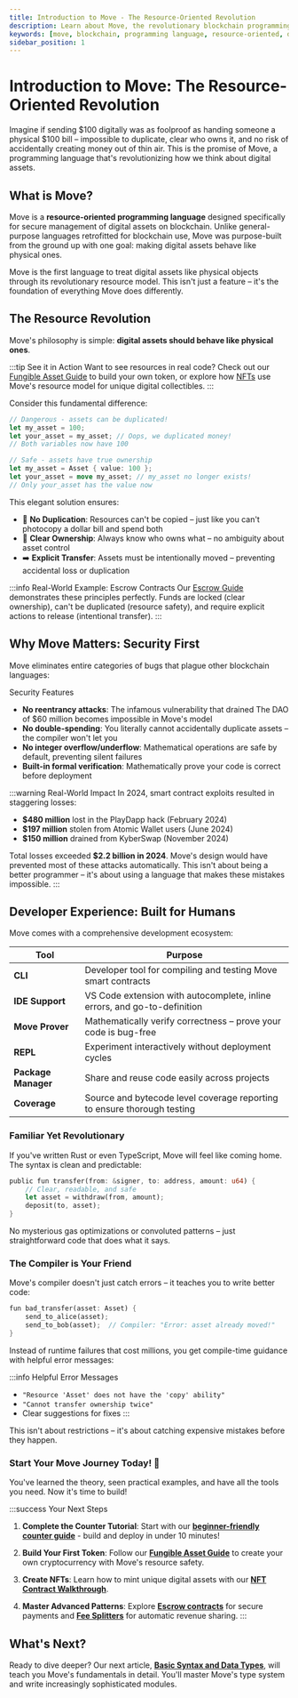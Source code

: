 ```yaml
---
title: Introduction to Move - The Resource-Oriented Revolution
description: Learn about Move, the revolutionary blockchain programming language that treats digital assets like physical objects. Discover why Move's resource-oriented approach eliminates entire classes of vulnerabilities.
keywords: [move, blockchain, programming language, resource-oriented, digital assets, smart contracts, security]
sidebar_position: 1
---
```


# Introduction to Move: The Resource-Oriented Revolution

Imagine if sending $100 digitally was as foolproof as handing someone a physical $100 bill – impossible to duplicate, clear who owns it, and no risk of accidentally creating money out of thin air. This is the promise of Move, a programming language that's revolutionizing how we think about digital assets.

## What is Move?

Move is a **resource-oriented programming language** designed specifically for secure management of digital assets on blockchain. Unlike general-purpose languages retrofitted for blockchain use, Move was purpose-built from the ground up with one goal: making digital assets behave like physical ones.

Move is the first language to treat digital assets like physical objects through its revolutionary resource model. This isn't just a feature – it's the foundation of everything Move does differently.

## The Resource Revolution

Move's philosophy is simple: **digital assets should behave like physical ones**.

:::tip See it in Action
Want to see resources in real code? Check out our [Fungible Asset Guide](/guides/first-fa) to build your own token, or explore how [NFTs](/guides/first-nft) use Move's resource model for unique digital collectibles.
:::

Consider this fundamental difference:


<Tabs>
<TabItem value="traditional" label="Traditional Approach ⚠️">

```javascript
// Dangerous - assets can be duplicated!
let my_asset = 100;
let your_asset = my_asset; // Oops, we duplicated money!
// Both variables now have 100
```

</TabItem>
<TabItem value="move" label="Move Approach ✅">

```rust
// Safe - assets have true ownership
let my_asset = Asset { value: 100 };
let your_asset = move my_asset; // my_asset no longer exists!
// Only your_asset has the value now
```

</TabItem>
</Tabs>

This elegant solution ensures:

- 🚫 **No Duplication**: Resources can't be copied – just like you can't photocopy a dollar bill and spend both
- 👤 **Clear Ownership**: Always know who owns what – no ambiguity about asset control  
- ➡️ **Explicit Transfer**: Assets must be intentionally moved – preventing accidental loss or duplication

:::info Real-World Example: Escrow Contracts
Our [Escrow Guide](/guides/escrow) demonstrates these principles perfectly. Funds are locked (clear ownership), can't be duplicated (resource safety), and require explicit actions to release (intentional transfer).
:::

## Why Move Matters: Security First

Move eliminates entire categories of bugs that plague other blockchain languages:

Security Features
- **No reentrancy attacks**: The infamous vulnerability that drained The DAO of $60 million becomes impossible in Move's model
- **No double-spending**: You literally cannot accidentally duplicate assets – the compiler won't let you
- **No integer overflow/underflow**: Mathematical operations are safe by default, preventing silent failures
- **Built-in formal verification**: Mathematically prove your code is correct before deployment

:::warning Real-World Impact
In 2024, smart contract exploits resulted in staggering losses:
- **$480 million** lost in the PlayDapp hack (February 2024)
- **$197 million** stolen from Atomic Wallet users (June 2024)
- **$150 million** drained from KyberSwap (November 2024)

Total losses exceeded **$2.2 billion in 2024**. Move's design would have prevented most of these attacks automatically. This isn't about being a better programmer – it's about using a language that makes these mistakes impossible.
:::

## Developer Experience: Built for Humans

Move comes with a comprehensive development ecosystem:

| Tool | Purpose |
|------|---------|
| **CLI**| Developer tool for compiling and testing Move smart contracts
| **IDE Support** | VS Code extension with autocomplete, inline errors, and go-to-definition |
| **Move Prover** | Mathematically verify correctness – prove your code is bug-free |
| **REPL** | Experiment interactively without deployment cycles |
| **Package Manager** | Share and reuse code easily across projects |
| **Coverage** | Source and bytecode level coverage reporting to ensure thorough testing |

### Familiar Yet Revolutionary

If you've written Rust or even TypeScript, Move will feel like coming home. The syntax is clean and predictable:

```rust
public fun transfer(from: &signer, to: address, amount: u64) {
    // Clear, readable, and safe
    let asset = withdraw(from, amount);
    deposit(to, asset);
}
```

No mysterious gas optimizations or convoluted patterns – just straightforward code that does what it says.

### The Compiler is Your Friend

Move's compiler doesn't just catch errors – it teaches you to write better code:

```rust
fun bad_transfer(asset: Asset) {
    send_to_alice(asset);
    send_to_bob(asset);  // Compiler: "Error: asset already moved!"
}
```

Instead of runtime failures that cost millions, you get compile-time guidance with helpful error messages:

:::info Helpful Error Messages
- `"Resource 'Asset' does not have the 'copy' ability"`
- `"Cannot transfer ownership twice"`
- Clear suggestions for fixes
:::

This isn't about restrictions – it's about catching expensive mistakes before they happen.

### Start Your Move Journey Today! 🚀

You've learned the theory, seen practical examples, and have all the tools you need. Now it's time to build!

:::success Your Next Steps
1. **Complete the Counter Tutorial**: Start with our **[beginner-friendly counter guide](/getting-started/counter)** - build and deploy in under 10 minutes!

2. **Build Your First Token**: Follow our **[Fungible Asset Guide](/guides/first-fa)** to create your own cryptocurrency with Move's resource safety.

3. **Create NFTs**: Learn how to mint unique digital assets with our **[NFT Contract Walkthrough](/guides/first-nft)**.

4. **Master Advanced Patterns**: Explore **[Escrow contracts](/guides/escrow)** for secure payments and **[Fee Splitters](/guides/fee-splitter)** for automatic revenue sharing.
:::

## What's Next?

Ready to dive deeper? Our next article, **[Basic Syntax and Data Types](/move/basics)**, will teach you Move's fundamentals in detail. You'll master Move's type system and write increasingly sophisticated modules.

<!-- ### Modular by Design

Move's module system provides unparalleled code organization and security through explicit boundaries and access control. Let's explore how accessibility works step by step:

**Private Functions (Default)**
```rust
fun validate_item(item: &Asset): bool {
    // Internal validation logic
}
```
Private functions are the default in Move. They can only be called within the same module, perfect for internal helper functions and implementation details.

**Public Functions**
```rust
public fun list_item(seller: &signer, item: Asset, price: u64) {
    // Anyone can call this function
}
```
Public functions form your module's API. Any other module or transaction can call these functions, making them your primary interface to the outside world.

**Friend Functions**
```rust
// First, declare which modules are friends
friend marketplace::auction;
friend marketplace::escrow;

// Then create functions only friends can access
public(friend) fun internal_transfer(item: Asset, to: address) {
    // Sensitive operations only auction and escrow modules can perform
}
```
Friend functions provide a middle ground – more accessible than private, more restricted than public. Perfect for trusted inter-module operations.

**Entry Functions**
```rust
public entry fun create_listing(account: &signer) {
    // Can be called directly by transactions
}
```
Entry functions are special public functions that can be invoked directly by transactions. They're your module's front door for user interactions.

#### Key Benefits of Move's Module System:

**1. Explicit Dependencies**: Every module clearly declares what it uses
```rust
use std::vector;
use aptos_framework::coin;
use marketplace::utils::{calculate_fee, verify_signature};
```

**2. Namespace Isolation**: No global namespace pollution
```rust
// Each module has its own namespace
marketplace::trading::list_item()
marketplace::auction::place_bid()
```

### Testing is First-Class

Move treats testing as a core language feature with a sophisticated testing framework built directly into the language. Unlike other blockchain languages where testing is often an afterthought, Move provides comprehensive testing capabilities that mirror production code.

**How Testing Works in Move:**

The Move testing framework operates at compile time, creating an isolated environment for each test. When you run tests, Move:
1. Compiles your test modules alongside your production code
2. Creates fresh blockchain state for each test
3. Executes tests in isolation with deterministic results
4. Provides detailed output about successes, failures, and gas usage

**Basic Test Structure**
```rust
#[test]
fun test_successful_listing() {
    // Tests are just functions with the #[test] attribute
    let seller = @0x123;
    let item = create_test_item(100);
    
    // Your test logic here
    assert!(item.value == 100, 0);
}
```

**Testing Account Creation**
Move provides special functions for creating test accounts with signing capabilities:
```rust
#[test]
fun test_with_signers() {
    // Create test addresses
    let alice = @0x123;
    let bob = @0x456;
    
    // Create signers for those addresses
    let alice_signer = create_signer_for_test(alice);
    let bob_signer = create_signer_for_test(bob);
    
    // Now you can call functions requiring &signer
    initialize_account(&alice_signer);
    initialize_account(&bob_signer);
}
```

**Testing Expected Failures**
One of Move's most powerful testing features is the ability to test that functions fail correctly:
```rust
#[test]
#[expected_failure(abort_code = E_INSUFFICIENT_FUNDS)]
fun test_transfer_insufficient_funds() {
    let account = create_test_account(50);
    // This should fail with E_INSUFFICIENT_FUNDS
    withdraw(&account, 100);
}

#[test]
#[expected_failure(arithmetic_error, location = Self)]
fun test_overflow_protection() {
    let max: u64 = 18446744073709551615;
    let result = max + 1; // Should fail with arithmetic error
}
```

**Test-Only Code**
Move allows you to write helper functions that only exist during testing:
```rust
#[test_only]
fun create_test_item(value: u64): Asset {
    Asset { value }
}

#[test_only]
fun setup_test_marketplace(): MarketplaceConfig {
    MarketplaceConfig {
        fee_percentage: 5,
        min_price: 100,
    }
}
```

#### Advanced Platform Features:

**Upgradability: Safe Evolution of Smart Contracts**

Move's approach to upgradability is revolutionary – it provides controlled, safe upgrade mechanisms that prevent breaking changes while allowing innovation.

**How Upgradability Works:**
Move modules can be deployed with upgrade policies that define how and when they can be modified:

```rust
// Immutable module - can never be changed
module 0x1::critical_infrastructure {
    // This code is set in stone once deployed
}

// Upgradeable module with compatibility checks
module 0x1::defi_protocol {
    // Can be upgraded following strict rules
    
    // Version management
    struct Version has key {
        major: u64,
        minor: u64,
        patch: u64,
    }
    
    // Upgrade-safe pattern: Add new fields, never remove
    struct ConfigV1 has key {
        fee: u64,
    }
    
    struct ConfigV2 has key {
        fee: u64,
        new_feature: bool, // Safe to add
    }
}
```
**Cross-Module Interactions: Composable Design Patterns**

Move enables sophisticated inter-module communication through carefully designed patterns that maintain security while enabling composability.

**1. Interface Pattern**
```rust
// Define a common interface
module 0x1::token_interface {
    struct TokenInfo has copy, drop {
        total_supply: u64,
        decimals: u8,
    }
    
    public fun get_token_info<TokenType>(): TokenInfo {
        // Implementation depends on TokenType
    }
}

// Modules can implement the interface
module 0x1::my_token {
    use 0x1::token_interface;
    
    struct MyToken has key {}
    
    public fun info(): TokenInfo {
        token_interface::TokenInfo {
            total_supply: 1000000,
            decimals: 6,
        }
    }
}
```

**2. Witness Pattern**
```rust
// Module A creates a witness
module 0x1::module_a {
    struct Witness has drop {}
    
    public fun create_witness(): Witness {
        Witness {}
    }
}

// Module B requires the witness
module 0x1::module_b {
    use 0x1::module_a::Witness;
    
    public fun privileged_action(_witness: Witness) {
        // Only module_a can enable this action
    }
}
```

**3. Capability Pattern**
```rust
module 0x1::capability_example {
    struct AdminCap has key, store {
        permissions: vector<String>,
    }
    
    public fun perform_admin_action(cap: &AdminCap, action: String) {
        assert!(vector::contains(&cap.permissions, &action), E_UNAUTHORIZED);
        // Perform the action
    }
    
    public fun delegate_capability(cap: &AdminCap, recipient: address): AdminCap {
        // Create a subset of permissions
        AdminCap {
            permissions: filter_permissions(&cap.permissions),
        }
    }
}
```

**Sponsored Transactions: Enabling Mass Adoption**

Sponsored transactions solve one of blockchain's biggest UX problems – requiring users to hold native tokens for gas fees. Move enables elegant patterns for gas abstraction.

**How Sponsorship Works:**
```rust
module 0x1::gas_station {
    struct GasCredit has key {
        amount: u64,
        sponsor: address,
    }
    
    // Sponsor deposits funds for users
    public fun sponsor_user(sponsor: &signer, user: address, amount: u64) {
        let sponsor_addr = signer::address_of(sponsor);
        if (!exists<GasCredit>(user)) {
            move_to(sponsor, GasCredit { amount, sponsor: sponsor_addr });
        } else {
            let credit = borrow_global_mut<GasCredit>(user);
            credit.amount = credit.amount + amount;
        }
    }
    
    // User operations consume sponsored gas
    public fun sponsored_transfer(user: &signer, recipient: address, amount: u64) {
        let user_addr = signer::address_of(user);
        let credit = borrow_global_mut<GasCredit>(user_addr);
        
        // Deduct gas cost from sponsor credit
        let gas_cost = estimate_gas_cost();
        assert!(credit.amount >= gas_cost, E_INSUFFICIENT_CREDIT);
        credit.amount = credit.amount - gas_cost;
        
        // Perform the actual transfer
        perform_transfer(user, recipient, amount);
    }
}
```

**On-chain Randomness: Verifiable and Secure**

Move provides secure on-chain randomness that's crucial for gaming, lotteries, and fair distribution mechanisms. Unlike naive approaches, Move's randomness is verifiable and manipulation-resistant.

**How Move Ensures Secure Randomness:**

Move's randomness module uses a commit-reveal scheme combined with multiple sources of entropy:

```rust
module 0x1::randomness {
    struct RandomnessConfig has key {
        seed: vector<u8>,
        nonce: u64,
        epoch: u64,
    }
    
    // Generate random u64 in range [min, max)
    public fun u64_range(min: u64, max: u64): u64 {
        let config = borrow_global_mut<RandomnessConfig>(@0x1);
        
        // Combine multiple entropy sources
        let seed = combine_entropy(
            config.seed,
            config.nonce,
            timestamp::now_microseconds(),
            get_block_info()
        );
        
        // Update nonce for next use
        config.nonce = config.nonce + 1;
        
        // Generate random value
        let random_bytes = hash::sha3_256(seed);
        let random_u64 = bytes_to_u64(random_bytes);
        
        // Scale to desired range
        min + (random_u64 % (max - min))
    }
}
```

**Common Use Cases:**

1. **Gaming - Dice Rolls and Card Draws**
   ```rust
   public fun roll_dice(): u8 {
       // Roll a standard 6-sided die
       (randomness::u64_range(1, 7) as u8)
   }
   
   public fun draw_card(deck: &mut vector<Card>): Card {
       let deck_size = vector::length(deck);
       let random_index = randomness::u64_range(0, deck_size);
       vector::swap_remove(deck, random_index)
   }
   ```

2. **NFT Minting - Trait Generation**
   ```rust
   public fun generate_nft_traits(): NFTTraits {
       NFTTraits {
           rarity: calculate_rarity(randomness::u64_range(0, 10000)),
           strength: randomness::u64_range(1, 101),
           element: get_random_element(),
           special_ability: randomness::u64_range(0, 100) < 5, // 5% chance
       }
   }
   
   fun get_random_element(): String {
       let elements = vector[b"Fire", b"Water", b"Earth", b"Air"];
       let index = randomness::u64_range(0, 4);
       string::utf8(*vector::borrow(&elements, index))
   }
   ```

3. **Lottery Systems**
   ```rust
   public fun draw_lottery_winner(participants: vector<address>): address {
       let num_participants = vector::length(&participants);
       assert!(num_participants > 0, E_NO_PARTICIPANTS);
       
       let winner_index = randomness::u64_range(0, num_participants);
       *vector::borrow(&participants, winner_index)
   }
   
   public fun generate_lottery_numbers(): vector<u8> {
       let numbers = vector::empty<u8>();
       let i = 0;
       
       while (i < 6) {
           let num = (randomness::u64_range(1, 50) as u8);
           if (!vector::contains(&numbers, &num)) {
               vector::push_back(&mut numbers, num);
               i = i + 1;
           }
       };
       
       numbers
   }
   ```

**Best Practices for Randomness:**
- Always use the official randomness module
- Never rely on predictable values (timestamp alone, block height)
- For high-stakes applications, consider multi-party randomness
- Document your randomness requirements clearly -->

<!-- ## What's Next?

Ready to start coding? Our next article, **"Basic Syntax and Data Types,"** will teach you Move's fundamentals. You'll write your first Move module and understand how Move's type system keeps your assets safe. -->